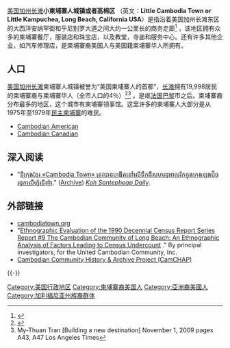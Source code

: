 [[美国|美国]][[加州|加州]][[长滩市_(加利福尼亞州)|长滩]]'''小柬埔寨人城镇或者高棉区''' （英文：'''Little Cambodia Town or Little Kampuchea, Long Beach, California USA'''）是指沿着美国加州长滩东区的大西洋安纳罕街和乎尼别罗大道之间大约一公里长的商务走廊<ref>
{{cite news
 |title       = Little Cambodia Town Is Now Official! Ethnic district designation would honour refugees
 |url         = http://www.cambodiatown.org/1.html
 |work        = Long Beach Press-Telegram
 |publisher   = [[Los_Angeles_Newspaper_Group|Los Angeles Newspaper Group]]
 |accessdate  = 2007-10-08
 |deadurl     = yes
 |archiveurl  = https://web.archive.org/web/20071011232832/http://cambodiatown.org/1.html
 |archivedate = 2007-10-11
}}
</ref> ，该地区拥有众多的柬埔寨餐厅，服装店和珠宝店，以及教堂，寺庙和服务中心。还有许多其他企业，如汽车修理店，是柬埔寨裔美国人与美国籍柬埔寨华人所拥有。

==人口==
[[美国|美国]][[加州|加州]][[長灘_(加利福尼亞州)|长滩]]柬埔寨人城镇被誉为“美国柬埔寨人的首都”，[[长滩|长滩]]拥有19,998居民的柬埔寨裔与柬埔寨华人（全市人口的4％）<ref name="Census 2010, LB city">{{cite web |url=http://quickfacts.census.gov/qfd/states/06/0643000.html |title=Long Beach (city), California |work=State & County QuickFacts |publisher=U.S. Census Bureau |accessdate= |archive-url=https://www.webcitation.org/6A73eFUpG?url=http://quickfacts.census.gov/qfd/states/06/0643000.html |archive-date=2012-08-22 |dead-url=yes }}</ref><ref name="building">My-Thuan Tran [Building a new destination] November 1, 2009 pages A43, A47 Los Angeles Times</ref> 。是继[[法国|法国]][[巴黎|巴黎]]市之后。柬埔寨裔分布最多的地区，这个城市有柬埔寨领事馆。这里许多的柬埔寨人大部分是从1975年至1979年[[民主柬埔寨|民主柬埔寨]]的难民。

{{Portal|Cambodia|Greater Los Angeles}}
* [[Cambodian_American|Cambodian American]]
* [[Cambodian_Canadian|Cambodian Canadian]]

==深入阅读==
* "[http://kohsantepheapdaily.com.kh/article/23801.html ទីក្រុងខ្មែរ «Cambodia Town» ត្រូវបានបង្កើតនៅលើទឹកដីសហរដ្ឋអាមេរិកក្នុងក្រុងឡងប៊ិច រដ្ឋកាលីហ្វ័រនីញ៉ា]." ([http://www.webcitation.org/6EBSJDjTw Archive]) ''[[Koh_Santepheap_Daily|Koh Santepheap Daily]]''.

==外部链接 ==
* [http://www.cambodiatown.org cambodiatown.org] {{Wayback|url=http://www.cambodiatown.org/ |date=20151208015236 }}
* "[http://www.census.gov/srd/papers/pdf/ev92-09.pdf Ethnographic Evaluation of the 1990 Decennial Census Report Series Report #9 The Cambodian Community of Long Beach: An Ethnographic Analysis of Factors Leading to Census Undercount] {{Wayback|url=http://www.census.gov/srd/papers/pdf/ev92-09.pdf |date=20170726223951 }}." By principal investigators, for the United Cambodian Community, Inc.
* [http://camchap.org Cambodian Community History & Archive Project (CamCHAP)] {{Wayback|url=http://camchap.org/ |date=20120802070603 }}

{{coord|33.7900|N|118.1689|W|source:wikidata-and-enwiki-cat-tree_region:US|display=title}}
{{-}}
[[Category:美国行政地区|Category:美国行政地区]]
[[Category:柬埔寨裔美国人|Category:柬埔寨裔美国人]]
[[Category:亞洲裔美國人|Category:亞洲裔美國人]]
[[Category:加利福尼亚州族裔群体|Category:加利福尼亚州族裔群体]]